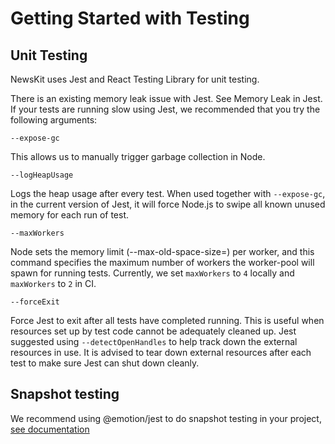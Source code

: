 

# Getting Started with Testing

## Unit Testing

NewsKit uses Jest and React Testing Library for unit testing. 

There is an existing memory leak issue with Jest. See <Link href="https://github.com/facebook/jest/issues/7874">Memory Leak in Jest</Link>. If your tests are running slow using Jest, 
we recommended that you try the following arguments:

`--expose-gc`

This allows us to manually trigger garbage collection in Node.

`--logHeapUsage`

Logs the heap usage after every test. When used together with `--expose-gc`, in the current version of Jest, it will force Node.js to swipe all known unused memory for each run of test.

`--maxWorkers`

Node sets the memory limit (--max-old-space-size=) per worker, and this command specifies the maximum number of workers the worker-pool will spawn for running tests.
Currently, we set `maxWorkers` to `4` locally and `maxWorkers` to `2` in CI.

`--forceExit`

Force Jest to exit after all tests have completed running. This is useful when resources set up by test code cannot be adequately cleaned up.
Jest suggested using `--detectOpenHandles` to help track down the external resources in use.  It is advised to tear down external resources after each test to make sure Jest can shut down cleanly.

## Snapshot testing

We recommend using @emotion/jest to do snapshot testing in your project, <a href='https://emotion.sh/docs/@emotion/jest'>see documentation</a>